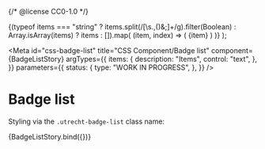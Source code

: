{/* @license CC0-1.0 */}



  <BadgeList>
    {(typeof items === "string" ? items.split(/[\s.,()&;]+/g).filter(Boolean) : Array.isArray(items) ? items : []).map(
      (item, index) => (
        <BadgeData key={index}>{item}</BadgeData>
      )
    )}
  </BadgeList>
);

<Meta
  id="css-badge-list"
  title="CSS Component/Badge list"
  component={BadgeListStory}
  argTypes={{
    items: {
      description: "Items",
      control: "text",
    },
  }}
  parameters={{
    status: {
      type: "WORK IN PROGRESS",
    },
  }}
/>

# Badge list

Styling via the `.utrecht-badge-list` class name:

<Canvas>
  <Story
    name="Default"
    args={{
      items:
        "Lorem ipsum dolor sit amet, consectetur adipiscing elit, sed do eiusmod tempor incididunt ut labore et dolore magna aliqua",
    }}
  >
    {BadgeListStory.bind({})}
  </Story>
</Canvas>

<ArgsTable story="Default" />
